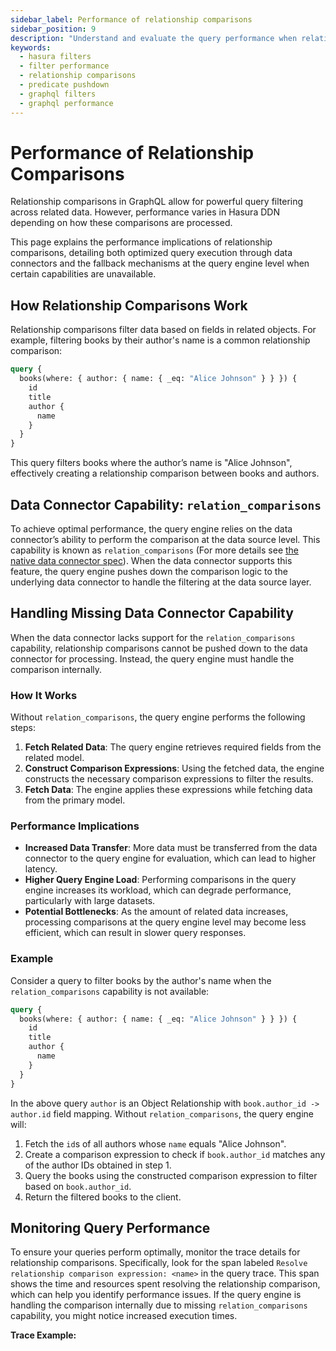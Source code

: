 ```yaml
---
sidebar_label: Performance of relationship comparisons
sidebar_position: 9
description: "Understand and evaluate the query performance when relationship are involved in filter predicates."
keywords:
  - hasura filters
  - filter performance
  - relationship comparisons
  - predicate pushdown
  - graphql filters
  - graphql performance
---
```



# Performance of Relationship Comparisons

Relationship comparisons in GraphQL allow for powerful query filtering across related data. However, performance varies
in Hasura DDN depending on how these comparisons are processed.

This page explains the performance implications of relationship comparisons, detailing both optimized query
execution through data connectors and the fallback mechanisms at the query engine level when certain capabilities
are unavailable.

## How Relationship Comparisons Work

Relationship comparisons filter data based on fields in related objects. For example, filtering books by their author's
name is a common relationship comparison:

```graphql {2}
query {
  books(where: { author: { name: { _eq: "Alice Johnson" } } }) {
    id
    title
    author {
      name
    }
  }
}
```

This query filters books where the author’s name is "Alice Johnson", effectively creating a relationship comparison
between books and authors.

## Data Connector Capability: `relation_comparisons`

To achieve optimal performance, the query engine relies on the data connector’s ability to perform the comparison at the
data source level. This capability is known as `relation_comparisons` (For more details see
[the native data connector spec](https://hasura.github.io/ndc-spec/specification/capabilities.html)). When the data
connector supports this feature, the query engine pushes down the comparison logic to the underlying data connector
to handle the filtering at the data source layer.

## Handling Missing Data Connector Capability

When the data connector lacks support for the `relation_comparisons` capability, relationship comparisons cannot be
pushed down to the data connector for processing. Instead, the query engine must handle the comparison internally.

### How It Works

Without `relation_comparisons`, the query engine performs the following steps:

1. **Fetch Related Data**: The query engine retrieves required fields from the related model.
2. **Construct Comparison Expressions**: Using the fetched data, the engine constructs the necessary comparison
   expressions to filter the results.
3. **Fetch Data**: The engine applies these expressions while fetching data from the primary model.

### Performance Implications

- **Increased Data Transfer**: More data must be transferred from the data connector to the query engine for evaluation,
which can lead to higher latency.
- **Higher Query Engine Load**: Performing comparisons in the query engine increases its workload, which can degrade
performance, particularly with large datasets.
- **Potential Bottlenecks**: As the amount of related data increases, processing comparisons at the query engine level
may become less efficient, which can result in slower query responses.

### Example

Consider a query to filter books by the author's name when the `relation_comparisons` capability is not available:

```graphql
query {
  books(where: { author: { name: { _eq: "Alice Johnson" } } }) {
    id
    title
    author {
      name
    }
  }
}
```

In the above query `author` is an Object Relationship with `book.author_id -> author.id` field mapping.
Without `relation_comparisons`, the query engine will:

1. Fetch the `id`s of all authors whose `name` equals "Alice Johnson".
2. Create a comparison expression to check if `book.author_id` matches any of the author IDs obtained in step 1.
3. Query the books using the constructed comparison expression to filter based on `book.author_id`.
4. Return the filtered books to the client.

## Monitoring Query Performance

To ensure your queries perform optimally, monitor the trace details for relationship comparisons. Specifically, look for
the span labeled `Resolve relationship comparison expression: <name>` in the query trace. This span shows the time and
resources spent resolving the relationship comparison, which can help you identify performance issues. If the query
engine is handling the comparison internally due to missing `relation_comparisons` capability, you might notice
increased execution times.

**Trace Example:**

<Thumbnail src="/img/graphql-api/queries/console_insert-trace-resolve-relationships.png" alt="Trace for Resolving Relationships" width="1000px" />
